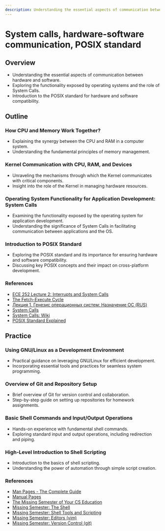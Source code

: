 ```yaml
---
description: Understanding the essential aspects of communication between hardware and software. Exploring the functionality exposed by operating systems and the role of System Calls.
---
```


# System calls, hardware-software communication, POSIX standard

## Overview
- Understanding the essential aspects of communication between hardware and software.
- Exploring the functionality exposed by operating systems and the role of System Calls.
- Introduction to the POSIX standard for hardware and software compatibility.

## Outline
### How CPU and Memory Work Together?
   - Explaining the synergy between the CPU and RAM in a computer system.
   - Understanding the fundamental principles of memory management.

### Kernel Communication with CPU, RAM, and Devices
   - Unraveling the mechanisms through which the Kernel communicates with critical components.
   - Insight into the role of the Kernel in managing hardware resources.

### Operating System Functionality for Application Development: System Calls
   - Examining the functionality exposed by the operating system for application development.
   - Understanding the significance of System Calls in facilitating communication between applications and the OS.

### Introduction to POSIX Standard
   - Exploring the POSIX standard and its importance for ensuring hardware and software compatibility.
   - Discussing key POSIX concepts and their impact on cross-platform development.

### References
   - [ECE 252 Lecture 2: Interrupts and System Calls](https://www.youtube.com/watch?v=mb9yqvq7XCg)
   - [The Fetch-Execute Cycle](https://www.youtube.com/watch?v=Z5JC9Ve1sfI)
   - [Лекция 1. Генезис операционных систем: Назначение ОС (RUS)](https://www.youtube.com/watch?v=GMlTmG2KJH4)
   - [System Calls](https://www.knowledgehut.com/blog/web-development/system-calls-in-os#frequently-asked-questions)
   - [System Calls: Wiki](https://en.wikipedia.org/wiki/System_call)
   - [POSIX Standard Explained](https://www.baeldung.com/linux/posix)

## Practice
### Using GNU/Linux as a Development Environment
   - Practical guidance on leveraging GNU/Linux for efficient development.
   - Incorporating essential tools and practices for seamless system programming.

### Overview of Git and Repository Setup
   - Brief overview of Git for version control and collaboration.
   - Step-by-step guide on setting up repositories for homework assignments.

### Basic Shell Commands and Input/Output Operations
   - Hands-on experience with fundamental shell commands.
   - Exploring standard input and output operations, including redirection and piping.

### High-Level Introduction to Shell Scripting
   - Introduction to the basics of shell scripting.
   - Understanding the power of automation through simple script creation.

### References
   - [Man Pages - The Complete Guide](https://betterprogramming.pub/man-pages-the-complete-guide-800ad93425fe)
   - [Manual Pages](https://www.youtube.com/watch?v=3aEgkFq4IFA)
   - [The Missing Semester of Your CS Education](https://missing.csail.mit.edu/)
   - [Missing Semester: The Shell](https://www.youtube.com/watch?v=Z56Jmr9Z34Q)
   - [Missing Semester: Shell Tools and Scripting](https://www.youtube.com/watch?v=kgII-YWo3Zw)
   - [Missing Semester: Editors (vim)](https://www.youtube.com/watch?v=a6Q8Na575qc)
   - [Missing Semester: Version Control (git)](https://www.youtube.com/watch?v=2sjqTHE0zok)   
  